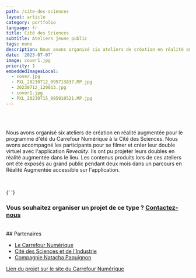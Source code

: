 ```yaml
---
path: /cite-des-sciences
layout: article
category: portfolio
language: fr
title: Cité des Sciences
subtitle: Ateliers jeune public
tags: none
description: Nous avons organisé six ateliers de création en réalité augmentée pour le programme d'été du Carrefour Numérique à la Cité des Sciences.
date: '2023-07-07'
image: cover1.jpg
priority: 1
embeddedImagesLocal:
  - cover.jpg
  - PXL_20230712_095713837.MP.jpg
  - 20230712_120013.jpg
  - cover1.jpg
  - PXL_20230715_095910521.MP.jpg
---
```


<ResponsiveIframe
  src="https://youtube.com/embed/3tFaSOTNpk8"
  width="1080"
  height="1080"
/>
<br />
<br />

Nous avons organisé six ateliers de création en réalité augmentée pour le programme d'été du Carrefour Numérique à la Cité des Sciences. Nous avons accompagné les participants pour se filmer et créer leur double virtuel avec l'application _Reveality_. Ils ont pu projeter leurs doubles en réalité augmentée dans le lieu.
Les contenus produits lors de ces ateliers ont été exposés au grand public pendant deux mois dans un parcours en Réalité Augmentée accessible sur l'application.

<br />

<ImageGrid props={props.data.mdx.frontmatter.embeddedImagesLocal} />{' '}

### Vous souhaitez organiser un projet de ce type ? [Contactez-nous](mailto:contact@reveality.io)

<br />
## Partenaires

- [Le Carrefour Numérique](https://www.cite-sciences.fr/fr/au-programme/lieux-ressources/carrefour-numerique2)
- [Cité des Sciences et de l’Industrie](https://www.cite-sciences.fr/)
- [Compagnie Natacha Paquignon](https://www.natachapaquignon.com/)

[Lien du projet sur le site du Carrefour Numérique](https://www.cite-sciences.fr/fr/au-programme/lieux-ressources/carrefour-numerique2/evenements/parcours-en-realite-augmentee)
